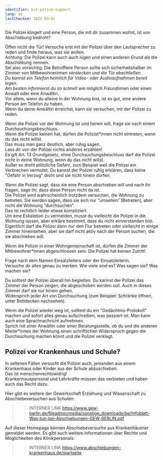 ```yaml
---
identifier: kit-police-support
lang: de
lastChecked: 2025-03-01
---
```


Die Polizei klingelt und eine Person, die mit dir zusammen wohnt, ist von Abschiebung bedroht?

Öffen nicht die Tür! Versuche erst mit der Polizei über den Lautsprecher zu reden und finde heraus, was sie wollen.<br/>
Achtung: Die Polizei kann auch auch lügen und einen anderen Grund als die Abschiebung nennen.<br/>
Sei also vorsichtig. Die Betroffene Person sollte sich sicherheitshalber im Zimmer von Mitbewohner*innen verstecken und die Tür abschließen.<br/> 
Du kannst ein Telefon heimlich für Video- oder Audioaufnahmen bereit legen.<br/>
Am besten informierst du so schnell wie möglich Freund*innen oder einen Anwalt oder eine Anwältin.<br/>
Vor allem, wenn du alleine in der Wohnung bist, ist es gut, eine andere Person am Telefon zu haben.<br/>
Wenn du deine Anwältin erreichst, kann sie versuchen, mit der Polizei zu reden.

Wenn die Polizei vor der Wohnung ist und herein will, frage sie nach einem Durchsuchungsbeschluss.<br/>
Wenn die Polizei keinen hat, dürfen die Polizist*innen nicht eintreten, wenn du das nicht willst.<br/>
Das muss man ganz deutlich, aber ruhig sagen.<br/>
Lass dir von der Polizei nichts anderes erzählen!<br/>
Es gilt Art. 13 Grundgesetz, ohne Durchsuchungsbeschluss darf die Polizei nicht in deine Wohnung, wenn du das nicht willst.<br/>
Außer es droht plötzliche Gefahr, zum Beispiel weil die Polizei ein Verbrechen vermutet. Du kannst der Polizei ruhig erklären, dass keine "Gefahr in Verzug" droht und sie nicht hinein dürfen.<br/>

Wenn die Polizei sagt, dass sie eine Person abschieben will und nach ihr fragen, sage ihr, dass diese Person nicht da ist.<br/>
Die Polizei wird wahrscheinlich trotzdem versuchen, die Wohnung zu betreten. Sie werden sagen, dass sie sich nur “umsehen” [Betreten], aber nicht die Wohnung “durchsuchen”.<br/>
Das ist rechtlich leider etwas kompliziert.<br/>
Um eine Eskalation zu vermeiden, musst du vielleicht die Polizei in die Wohnung lassen, aber erkläre bestimmt, dass du nicht einverstanden bist.<br/>
Eigentlich darf die Polizei dann nur den Flur betreten oder vielleicht in einige Zimmer hineinsehen, aber sie darf nicht aktiv nach der Person suchen, die sie abschieben will.

Wenn die Polizei in einer Wohngemeinschaft ist, dürfen die Zimmer der Mitbewohner*innen abgeschlossen sein. Die Polizei hat keinen Zutritt!

Frage nach dem Namen Einsatzleiters oder der Einsatzleiterin. <br/>
Versuche dir alles genau zu merken: Wie viele sind es? Was sagen sie? Was machen sie?

Du solltest der Polizei überall hin begleiten. Du kannst der Polizei das Zimmer der Person zeigen, die abgeschoben werden soll. Auch in dieses Zimmer darf sie nur hinein gehen. <br/>
Widersprich jeder Art von Durchsuchung (zum Beispiel: Schränke öffnen, unter Bettdecken nachsehen).

Wenn die Polizei wieder weg ist, solltest du ein "Gedächtnis-Protokoll" machen und sofort alles genau aufschreiben, was passiert ist. Man kann auch eine Sprachnachricht aufnehmen.<br/>
Sprich mit einer Anwältin oder einer Beratungsstelle, ob du und die anderen Mieter*innen der Wohnung einen schriftlichen Widerspruch gegen die Durchsuchung machen könnt und die Polizei verklagt.

## Polizei vor Krankenhaus und Schule?

In seltenen Fällen versucht die Polizei auch, jemanden aus einem Krankenhaus oder Kinder aus der Schule abzuschieben.<br/>
Das ist menschenrechtswidrig!<br/>
Krankenhauspersonal und Lehrkräfte müssen das verbieten und haben auch das Recht dazu.

Hier gibt es weitere der Gewerkschaft Erziehung und Wissenschaft zu Abschiebeversuchen aus Schulen:
>> INTERNER LINK https://www.gew-berlin.de/fileadmin/media/sonstige_downloads/be/Infoblatt-Was-tun-bei-Abschiebungen-GEW-BERLIN.pdf

Auf dieser Homepage können Abschiebeversuche aus Krankenhäusner gemeldet werden. Es gibt auch weitere Informationen über Rechte und Möglichkeiten des Klinikpersonals:
>> INTERNER LINK https://www.abschiebungen-krankenhaus.de/startseite
